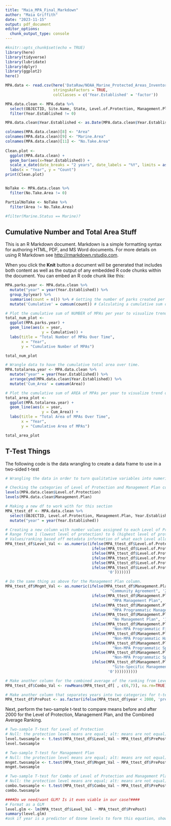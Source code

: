 ```yaml
---
title: "Maia_MPA_Final_Markdown"
author: "Maia Griffith"
date: "2023-11-15"
output: pdf_document
editor_options: 
  chunk_output_type: console
---
```


```r
#knitr::opts_chunk$set(echo = TRUE)
library(here)
library(tidyverse)
library(lubridate)
library(dplyr)
library(ggplot2)
here()

MPA.data <- read.csv(here('DataRaw/NOAA_Marine_Protected_Areas_Inventory_2023.csv'),
                     stringsAsFactors = TRUE, 
                     colClasses = c('Year.Established' = 'factor'))

MPA.data.clean <- MPA.data %>%
  select(OBJECTID, Site.Name, State, Level.of.Protection, Management.Plan, Year.Established, Marine.Status, Area..km2., Marine.Area..km2., Percent.Area.Marine, No.Take.Area..km2., Longitude, Latitude) %>% 
  filter(Year.Established != 0)

MPA.data.clean$Year.Established <- as.Date(MPA.data.clean$Year.Established, format = '%Y')

colnames(MPA.data.clean)[8] <- "Area"
colnames(MPA.data.clean)[9] <- "Marine.Area"
colnames(MPA.data.clean)[11] <- "No.Take.Area"
  
Clean.plot <- 
  ggplot(MPA.data.clean) +
  geom_bar(aes(x=Year.Established)) +
  scale_x_date(date_breaks = "2 years", date_labels = "%Y", limits = as.Date(c("2000-11-15", "2023-11-15"))) +
  labs(x = "Year", y = "Count")
print(Clean.plot)


NoTake <- MPA.data.clean %>% 
  filter(No.Take.Area != 0)

PartialNoTake <- NoTake %>% 
  filter(Area != No.Take.Area)

#filter(Marine.Status == Marine)?
```

## Cumulative Number and Total Area Stuff

This is an R Markdown document. Markdown is a simple formatting syntax for authoring HTML, PDF, and MS Word documents. For more details on using R Markdown see <http://rmarkdown.rstudio.com>.

When you click the **Knit** button a document will be generated that includes both content as well as the output of any embedded R code chunks within the document. You can embed an R code chunk like this:

```r

MPA.parks.year <- MPA.data.clean %>%
  mutate("year" = year(Year.Established)) %>%
  group_by(year) %>%
  summarise(count = n()) %>% # Getting the number of parks created per year
  mutate('Cumulative' = cumsum(count)) # Calculating a cumulative sum of the total number of parks per year

# Plot the cumulative sum of NUMBER of MPAs per year to visualize trend over time.
total_num_plot <-
  ggplot(MPA.parks.year) +
  geom_line(aes(x = year,
                y = Cumulative)) +
  labs(title = "Total Number of MPAs Over Time",
       x = "Year",
       y = "Cumulative Number of MPAs")

total_num_plot

# Wrangle data to have the cumulative total area over time.
MPA.totalarea.year <- MPA.data.clean %>%
  mutate("year" = year(Year.Established)) %>%
  arrange(ymd(MPA.data.clean$Year.Established)) %>%
  mutate('Cum_Area' = cumsum(Area))

# Plot the cumulative sum of AREA of MPAs per year to visualize trend over time.
total_area_plot <-
  ggplot(MPA.totalarea.year) +
  geom_line(aes(x = year,
                y = Cum_Area)) +
  labs(title = "Total Area of MPAs Over Time",
       x = "Year",
       y = "Cumulative Area of MPAs")

total_area_plot
```

## T-Test Things

The following code is the data wrangling to create a data frame to use in a two-sided t-test

```r
# Wrangling the data in order to turn qualitative variables into numeric values.

# Checking the categories of Level of Protection and Management Plan colunms in the df.
levels(MPA.data.clean$Level.of.Protection)
levels(MPA.data.clean$Management.Plan)

# Making a new df to work with for this section
MPA_ttest_df <- MPA.data.clean %>%
  select(OBJECTID, Level.of.Protection, Management.Plan, Year.Established) %>%
  mutate("year" = year(Year.Established))

# Creating a new column with number values assigned to each Level of Protection.
# Range from 1 (lowest level of protection) to 6 (highest level of protection).
# Values/ranking based off metadata information of what each Level allows.
MPA_ttest_df$Level_Val <- as.numeric(ifelse(MPA_ttest_df$Level.of.Protection == "No Access", '6',
                                      ifelse(MPA_ttest_df$Level.of.Protection == "No Impact",'5',
                                      ifelse(MPA_ttest_df$Level.of.Protection == "No Take",'4',
                                      ifelse(MPA_ttest_df$Level.of.Protection == "Uniform Multiple Use",'1',
                                      ifelse(MPA_ttest_df$Level.of.Protection == "Zoned Multiple Use",'2',
                                      ifelse(MPA_ttest_df$Level.of.Protection == "Zoned w/No Take Areas",'3',
                                             '0')))))))

# Do the same thing as above for the Management Plan column.
MPA_ttest_df$Mngmt_Val <- as.numeric(ifelse(MPA_ttest_df$Management.Plan == 
                                              "Community Agreement", '2',
                                      ifelse(MPA_ttest_df$Management.Plan == 
                                               "MPA Management Plan", '6',
                                      ifelse(MPA_ttest_df$Management.Plan == 
                                               "MPA Programmatic Management Plan", '6',
                                      ifelse(MPA_ttest_df$Management.Plan == 
                                               "No Management Plan", '1',
                                      ifelse(MPA_ttest_df$Management.Plan == 
                                               "Non-MPA Programmatic Fisheries Management Plan", '4',
                                      ifelse(MPA_ttest_df$Management.Plan == 
                                               "Non-MPA Programmatic Habitat Management Plan", '5',
                                      ifelse(MPA_ttest_df$Management.Plan == 
                                               "Non-MPA Programmatic Species Management Plan", '3',
                                      ifelse(MPA_ttest_df$Management.Plan == 
                                               "Non-MPA Programmatic Species Management Plan\n", '3',
                                      ifelse(MPA_ttest_df$Management.Plan == 
                                               "Site-Specific Management Plan", '7',
                                             '0'))))))))))

# Make another column for the combined average of the ranking from Level of Protection and Management Plan
MPA_ttest_df$Combo_Val <- rowMeans(MPA_ttest_df[ , c(6,7)], na.rm=TRUE)

# Make another column that separates years into two categories for t-test (pre and post 2000)
MPA_ttest_df$PrePost <- as.factor(ifelse(MPA_ttest_df$year < 2000, 'pre2000','post2000'))

```

Next, perform the two-sample t-test to compare means before and after 2000 for the Level of Protection, Management Plan, and the Combined Average Ranking.

```r
# Two-sample T-test for Level of Protection
# Null: the protection level means are equal; alt: means are not equal)
level.twosample <- t.test(MPA_ttest_df$Level_Val ~ MPA_ttest_df$PrePost)
level.twosample

# Two-sample T-test for Management Plan
# Null: the protection level means are equal; alt: means are not equal)
mngmt.twosample <- t.test(MPA_ttest_df$Mngmt_Val ~ MPA_ttest_df$PrePost)
mngmt.twosample

# Two-sample T-test for Combo of Level of Protection and Management Plan
# Null: the protection level means are equal; alt: means are not equal)
combo.twosample <- t.test(MPA_ttest_df$Combo_Val ~ MPA_ttest_df$PrePost)
combo.twosample

####Do we need/want GLM? Is it even viable in our case?####
# Format as a GLM
level.glm <- lm(MPA_ttest_df$Level_Val ~ MPA_ttest_df$PrePost)
summary(level.glm)
#ask if year is a predictor of Ozone levels to form this equation, shows that year IS a predictor of Ozone levels

```





